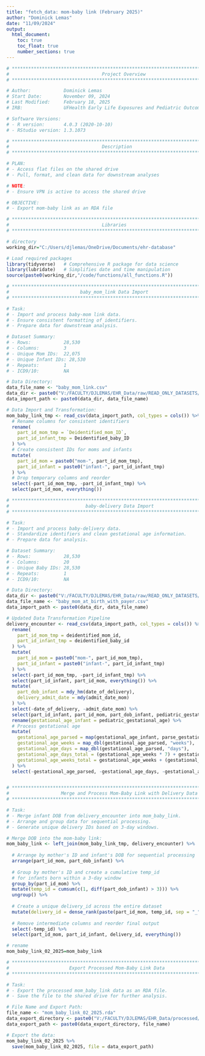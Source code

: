 ```yaml
---
title: "fetch_data: mom-baby link (February 2025)"
author: "Dominick Lemas"
date: "11/09/2024"
output:
  html_document:
    toc: true
    toc_float: true
    number_sections: true
---
```


```r
# ****************************************************************************** #
#                                  Project Overview                               
# ****************************************************************************** #

# Author:            Dominick Lemas
# Start Date:        November 09, 2024
# Last Modified:     February 18, 2025
# IRB:               UFHealth Early Life Exposures and Pediatric Outcomes (IRB201601899)

# Software Versions:
# - R version:       4.0.3 (2020-10-10)
# - RStudio version: 1.3.1073

# ****************************************************************************** #
#                                  Description                                    
# ****************************************************************************** #

# PLAN:
# - Access flat files on the shared drive
# - Pull, format, and clean data for downstream analyses

# NOTE:
# - Ensure VPN is active to access the shared drive

# OBJECTIVE:
# - Export mom-baby link as an RDA file

# ****************************************************************************** #
#                                  Libraries                                      
# ****************************************************************************** #

# directory
working_dir="C:/Users/djlemas/OneDrive/Documents/ehr-database"

# Load required packages
library(tidyverse)   # Comprehensive R package for data science
library(lubridate)   # Simplifies date and time manipulation
source(paste0(working_dir,"/code/functions/all_functions.R"))

```


```r
# **************************************************************************** #
#                          baby_mom_link Data Import                           
# **************************************************************************** #

# Task:
# - Import and process baby-mom link data.
# - Ensure consistent formatting of identifiers.
# - Prepare data for downstream analysis.

# Dataset Summary:
# - Rows:            28,530
# - Columns:         3
# - Unique Mom IDs:  22,075
# - Unique Infant IDs: 28,530
# - Repeats:         1
# - ICD9/10:         NA

# Data Directory:
data_file_name <- "baby_mom_link.csv"
data_dir <- paste0("V:/FACULTY/DJLEMAS/EHR_Data/raw/READ_ONLY_DATASETS/10year_data/2021/dataset_09_2021/")
data_import_path <- paste0(data_dir, data_file_name)

# Data Import and Transformation:
mom_baby_link_tmp <- read_csv(data_import_path, col_types = cols()) %>%
  # Rename columns for consistent identifiers
  rename(
    part_id_mom_tmp = `Deidentified_mom_ID`,
    part_id_infant_tmp = Deidentified_baby_ID
  ) %>%
  # Create consistent IDs for moms and infants
  mutate(
    part_id_mom = paste0("mom-", part_id_mom_tmp),
    part_id_infant = paste0("infant-", part_id_infant_tmp)
  ) %>%
  # Drop temporary columns and reorder
  select(-part_id_mom_tmp, -part_id_infant_tmp) %>%
  select(part_id_mom, everything())


```

```r
# **************************************************************************** #
#                            baby-delivery Data Import                          
# **************************************************************************** #

# Task:
# - Import and process baby-delivery data.
# - Standardize identifiers and clean gestational age information.
# - Prepare data for analysis.

# Dataset Summary:
# - Rows:            28,530
# - Columns:         20
# - Unique Baby IDs: 28,530
# - Repeats:         1
# - ICD9/10:         NA

# Data Directory:
data_dir <- paste0("V:/FACULTY/DJLEMAS/EHR_Data/raw/READ_ONLY_DATASETS/10year_data/2021/dataset_09_2021/")
data_file_name <- "baby_mom_at_birth_with_payer.csv"
data_import_path <- paste0(data_dir, data_file_name)

# Updated Data Transformation Pipeline
delivery_encounter <- read_csv(data_import_path, col_types = cols()) %>%
  rename(
    part_id_mom_tmp = deidentified_mom_id,
    part_id_infant_tmp = deidentified_baby_id
  ) %>%
  mutate(
    part_id_mom = paste0("mom-", part_id_mom_tmp),
    part_id_infant = paste0("infant-", part_id_infant_tmp)
  ) %>%
  select(-part_id_mom_tmp, -part_id_infant_tmp) %>%
  select(part_id_infant, part_id_mom, everything()) %>%
  mutate(
    part_dob_infant = mdy_hm(date_of_delivery),
    delivery_admit_date = mdy(admit_date_mom)
  ) %>%
  select(-date_of_delivery, -admit_date_mom) %>%
  select(part_id_infant, part_id_mom, part_dob_infant, pediatric_gestational_age) %>%
  rename(gestational_age_infant = pediatric_gestational_age) %>%
  # Process gestational age
  mutate(
    gestational_age_parsed = map(gestational_age_infant, parse_gestational_age),
    gestational_age_weeks = map_dbl(gestational_age_parsed, "weeks"),
    gestational_age_days = map_dbl(gestational_age_parsed, "days"),
    gestational_age_days_total = (gestational_age_weeks * 7) + gestational_age_days,
    gestational_age_weeks_total = gestational_age_weeks + (gestational_age_days / 7)
  ) %>%
  select(-gestational_age_parsed, -gestational_age_days, -gestational_age_weeks)



```


```r
# **************************************************************************** #
#                   Merge and Process Mom-Baby Link with Delivery Data         
# **************************************************************************** #

# Task:
# - Merge infant DOB from delivery_encounter into mom_baby_link.
# - Arrange and group data for sequential processing.
# - Generate unique delivery IDs based on 3-day windows.

# Merge DOB into the mom-baby link:
mom_baby_link <- left_join(mom_baby_link_tmp, delivery_encounter) %>%
  
  # Arrange by mother's ID and infant's DOB for sequential processing
  arrange(part_id_mom, part_dob_infant) %>%
  
  # Group by mother's ID and create a cumulative temp_id
  # for infants born within a 3-day window
  group_by(part_id_mom) %>%
  mutate(temp_id = cumsum(c(1, diff(part_dob_infant) > 3))) %>%
  ungroup() %>%
  
  # Create a unique delivery_id across the entire dataset
  mutate(delivery_id = dense_rank(paste(part_id_mom, temp_id, sep = "_"))) %>%
  
  # Remove intermediate columns and reorder final output
  select(-temp_id) %>%
  select(part_id_mom, part_id_infant, delivery_id, everything())

# rename
mom_baby_link_02_2025=mom_baby_link

```

```r
# **************************************************************************** #
#                      Export Processed Mom-Baby Link Data                     
# **************************************************************************** #

# Task:
# - Export the processed mom_baby_link data as an RDA file.
# - Save the file to the shared drive for further analysis.

# File Name and Export Path:
file_name <- "mom_baby_link_02_2025.rda"
data_export_directory <- paste0("V:/FACULTY/DJLEMAS/EHR_Data/processed/10year_data/")
data_export_path <- paste0(data_export_directory, file_name)

# Export the data:
mom_baby_link_02_2025 %>%
  save(mom_baby_link_02_2025, file = data_export_path)

```
